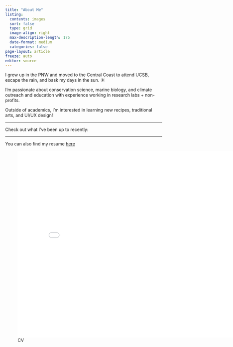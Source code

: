 ```yaml
---
title: "About Me"
listing:
  contents: images
  sort: false
  type: grid
  image-align: right
  max-description-length: 175
  date-format: medium
  categories: false
page-layout: article
freeze: auto
editor: source
---
```



I grew up in the PNW and moved to the Central Coast to attend UCSB, escape the rain, and bask my days in the sun. ☀️

I'm passionate about conservation science, marine biology, and climate outreach and education with experience working in research labs + non-profits.

Outside of academics, I'm interested in learning new recipes, traditional arts, and UI/UX design!

------------------------------------------------------------------------

Check out what I've been up to recently:

------------------------------------------------------------------------

You can also find my resume [here](https://docs.google.com/document/d/1wDDSPpHPegMAnVRD2VCqW2HDpQqcA-oxd_Md09W9RoU/edit?usp=sharing)

![CV](Documents/ENVS-193DS/GitHub/Personal-Website/ewtsang.github.io/CV/ETResumeMay2025.pdf){width="800px" height="600px"}

